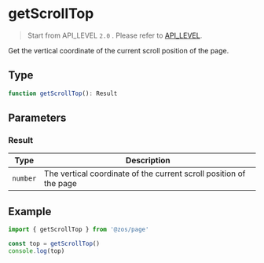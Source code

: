 # getScrollTop

> Start from API_LEVEL `2.0` . Please refer to [API_LEVEL](../../../../guides/framework/device/compatibility.md).

Get the vertical coordinate of the current scroll position of the page.

## Type

```ts
function getScrollTop(): Result
```

## Parameters

### Result

| Type                | Description                                                        |
| ------------------- | ------------------------------------------------------------------ |
| <code>number</code> | The vertical coordinate of the current scroll position of the page |

## Example

```js
import { getScrollTop } from '@zos/page'

const top = getScrollTop()
console.log(top)
```
